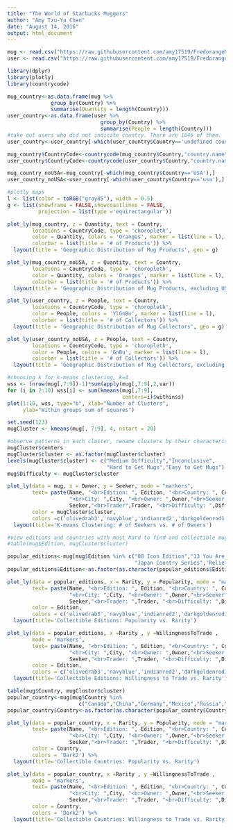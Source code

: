 ```yaml
---
title: "The World of Starbucks Muggers"
author: "Amy Tzu-Yu Chen"
date: "August 14, 2016"
output: html_document
---
```



```r
mug <- read.csv("https://raw.githubusercontent.com/amy17519/FredorangeMuggers/master/FredorangeMug.csv")
user <- read.csv("https://raw.githubusercontent.com/amy17519/FredorangeMuggers/master/FredorangeUser.csv")
```

```r
library(dplyr)
library(plotly)
library(countrycode)

mug_country<-as.data.frame(mug %>% 
              group_by(Country) %>%
              summarise(Quantity = length(Country)))
user_country<-as.data.frame(user %>% 
                              group_by(Country) %>%
                              summarise(People = length(Country)))
#take out users who did not indicate country. There are 1646 of them.
user_country<-user_country[-which(user_country$Country=='undefined country'),]

mug_country$CountryCode<-countrycode(mug_country$Country,"country.name", "iso3c")
user_country$CountryCode<-countrycode(user_country$Country,"country.name", "iso3c")

mug_country_noUSA<-mug_country[-which(mug_country$Country=='USA'),]
user_country_noUSA<-user_country[-which(user_country$Country=='usa'),]

#plotly maps
l <- list(color = toRGB("gray85"), width = 0.5)
g <- list(showframe = FALSE,showcoastlines = FALSE,
          projection = list(type ='equirectangular'))

plot_ly(mug_country, z = Quantity, text = Country, 
        locations = CountryCode, type = 'choropleth',
        color = Quantity, colors = 'Oranges', marker = list(line = l),
        colorbar = list(title = '# of Products')) %>%
  layout(title = 'Geographic Distribution of Mug Products', geo = g)

plot_ly(mug_country_noUSA, z = Quantity, text = Country, 
        locations = CountryCode, type = 'choropleth',
        color = Quantity, colors = 'Oranges', marker = list(line = l),
        colorbar = list(title = '# of Products')) %>%
  layout(title = 'Geographic Distribution of Mug Products, excluding USA', geo = g)

plot_ly(user_country, z = People, text = Country, 
        locations = CountryCode, type = 'choropleth',
        color = People, colors = 'YlGnBu', marker = list(line = l),
        colorbar = list(title = '# of Collectors')) %>%
  layout(title = 'Geographic Distribution of Mug Collectors', geo = g)

plot_ly(user_country_noUSA, z = People, text = Country, 
        locations = CountryCode, type = 'choropleth',
        color = People, colors = 'GnBu', marker = list(line = l),
        colorbar = list(title = '# of Collectors')) %>%
  layout(title = 'Geographic Distribution of Mug Collectors, excluding USA', geo = g)
```

```r
#choosing k for k-means clustering, k=4
wss <- (nrow(mug[,7:9])-1)*sum(apply(mug[,7:9],2,var))
for (i in 2:10) wss[i] <- sum(kmeans(mug[,7:9], 
                                     centers=i)$withinss)
plot(1:10, wss, type="b", xlab="Number of Clusters",
     ylab="Within groups sum of squares")

set.seed(123)
mugCluster <- kmeans(mug[, 7:9], 4, nstart = 20)

#observe patterns in each cluster, rename clusters by their characteristics, then #use it as a new variable: Difficulty
mugCluster$centers
mugCluster$cluster <- as.factor(mugCluster$cluster)
levels(mugCluster$cluster) <- c("Medium Difficulty","Inconclusive",
                                "Hard to Get Mugs","Easy to Get Mugs")
mug$Difficulty <- mugCluster$cluster

plot_ly(data = mug, x = Owner, y = Seeker, mode = "markers",
        text= paste(Name, "<br>Edition: ", Edition, "<br>Country: ", Country,
                    "<br>City: ",City, "<br>Owner: ",Owner,"<br>Seeker: ",
                    Seeker,"<br>Trader",Trader, "<br>Difficulty: ",Difficulty),
        color = mugCluster$cluster, 
        colors =c('olivedrab3','navyblue','indianred2','darkgoldenrod1')) %>% 
  layout(title='K-means Clustering: # of Seekers vs. # of Owners')
```

```r
#view editions and countries with most hard to find and collectible mugs
#table(mug$Edition, mugCluster$cluster)

popular_editions<-mug[mug$Edition %in% c("08 Icon Edition","13 You Are Here Series",
                                         "Japan Country Series",'Relief Series'),]
popular_editions$Edition<-as.factor(as.character(popular_editions$Edition))

plot_ly(data = popular_editions, x = Rarity, y = Popularity, mode = "markers",
        text= paste(Name, "<br>Edition: ", Edition, "<br>Country: ", Country,
                    "<br>City: ",City, "<br>Owner: ",Owner,"<br>Seeker: ",
                    Seeker,"<br>Trader: ",Trader, "<br>Difficulty: ",Difficulty),
        color = Edition, 
        colors = c('olivedrab3','navyblue','indianred2','darkgoldenrod1')) %>%
  layout(title='Collectible Editions: Popularity vs. Rarity')

plot_ly(data = popular_editions, x =Rarity , y =WillingnessToTrade , 
        mode = "markers",
        text= paste(Name, "<br>Edition: ", Edition, "<br>Country: ", Country,
                    "<br>City: ",City, "<br>Owner: ",Owner,"<br>Seeker: ",
                    Seeker,"<br>Trader: ",Trader, "<br>Difficulty: ",Difficulty),
        color = Edition, 
        colors = c('olivedrab3','navyblue','indianred2','darkgoldenrod1')) %>%
  layout(title='Collectible Editions: Willingness to Trade vs. Rarity')
```

```r
table(mug$Country, mugCluster$cluster)
popular_country<-mug[mug$Country %in%
                       c("Canada","China","Germany","Mexico","Russia","USA"),]
popular_country$Country<-as.factor(as.character(popular_country$Country))

plot_ly(data = popular_country, x = Rarity, y = Popularity, mode = "markers",
        text= paste(Name, "<br>Edition: ", Edition, "<br>Country: ", Country,
                    "<br>City: ",City, "<br>Owner: ",Owner,"<br>Seeker: ",
                    Seeker,"<br>Trader: ",Trader, "<br>Difficulty: ",Difficulty),
        color = Country, 
        colors = 'Dark2') %>%
  layout(title='Collectible Countries: Popularity vs. Rarity')

plot_ly(data = popular_country, x =Rarity , y =WillingnessToTrade , 
        mode = "markers",
        text= paste(Name, "<br>Edition: ", Edition, "<br>Country: ", Country,
                    "<br>City: ",City, "<br>Owner: ",Owner,"<br>Seeker: ",
                    Seeker,"<br>Trader: ",Trader, "<br>Difficulty: ",Difficulty),
        color = Country, 
        colors = 'Dark2') %>%
  layout(title='Collectible Countries: Willingness to Trade vs. Rarity')
```